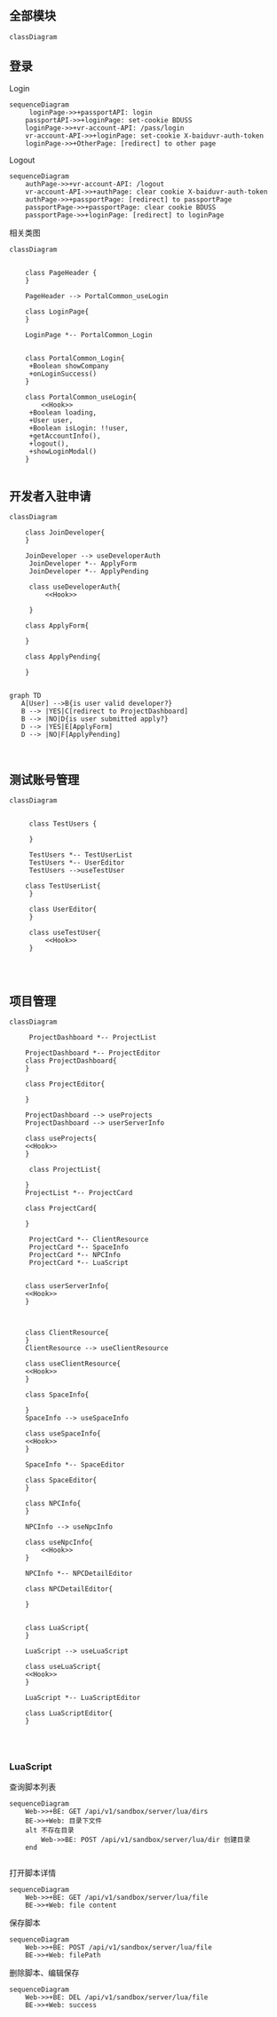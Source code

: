 ## 全部模块

```mermaid
classDiagram

```


## 登录
Login
```mermaid
sequenceDiagram
     loginPage->>+passportAPI: login
    passportAPI->>+loginPage: set-cookie BDUSS
    loginPage->>+vr-account-API: /pass/login
    vr-account-API->>+loginPage: set-cookie X-baiduvr-auth-token
    loginPage->>+OtherPage: [redirect] to other page
```


Logout
```mermaid
sequenceDiagram
    authPage->>+vr-account-API: /logout
    vr-account-API->>+authPage: clear cookie X-baiduvr-auth-token
    authPage->>+passportPage: [redirect] to passportPage
    passportPage->>+passportPage: clear cookie BDUSS
    passportPage->>+loginPage: [redirect] to loginPage
```

相关类图
```mermaid
classDiagram


    class PageHeader {
    }

    PageHeader --> PortalCommon_useLogin

    class LoginPage{
    }

    LoginPage *-- PortalCommon_Login


    class PortalCommon_Login{
     +Boolean showCompany
     +onLoginSuccess()
    }
   
    class PortalCommon_useLogin{
	    <<Hook>>
     +Boolean loading,
     +User user,
     +Boolean isLogin: !!user,
     +getAccountInfo(),
     +logout(),
     +showLoginModal()
    }
    
```

## 开发者入驻申请

```mermaid
classDiagram
   
    class JoinDeveloper{
    }

    JoinDeveloper --> useDeveloperAuth
     JoinDeveloper *-- ApplyForm
     JoinDeveloper *-- ApplyPending
     
     class useDeveloperAuth{
	     <<Hook>>

     }

    class ApplyForm{

    }

    class ApplyPending{
         
    }
            
```


```mermaid
graph TD
   A[User] -->B{is user valid developer?}
   B --> |YES|C[redirect to ProjectDashboard]
   B --> |NO|D{is user submitted apply?}
   D --> |YES|E[ApplyForm]
   D --> |NO|F[ApplyPending]

            
```
## 测试账号管理

```mermaid
classDiagram
 
     
     class TestUsers {

     }

     TestUsers *-- TestUserList
     TestUsers *-- UserEditor
     TestUsers -->useTestUser

    class TestUserList{
     }
  
     class UserEditor{
     }

     class useTestUser{
	     <<Hook>>
     }

    
            
```

## 项目管理



```mermaid
classDiagram
 
     ProjectDashboard *-- ProjectList

    ProjectDashboard *-- ProjectEditor
    class ProjectDashboard{
    }

    class ProjectEditor{

    }

    ProjectDashboard --> useProjects
    ProjectDashboard --> userServerInfo

    class useProjects{
	<<Hook>>
    }
  
     class ProjectList{
       
    }
    ProjectList *-- ProjectCard

    class ProjectCard{
       
    }
    
     ProjectCard *-- ClientResource
     ProjectCard *-- SpaceInfo
     ProjectCard *-- NPCInfo
     ProjectCard *-- LuaScript
    

    class userServerInfo{
	<<Hook>>
    }
    
     

    class ClientResource{
    }
    ClientResource --> useClientResource

    class useClientResource{
	<<Hook>>
    }

    class SpaceInfo{
         
    }
    SpaceInfo --> useSpaceInfo

    class useSpaceInfo{
	<<Hook>>
    }

    SpaceInfo *-- SpaceEditor

    class SpaceEditor{
    }

    class NPCInfo{
    }

    NPCInfo --> useNpcInfo

    class useNpcInfo{
	    <<Hook>>	    
    }

    NPCInfo *-- NPCDetailEditor

    class NPCDetailEditor{

    }


    class LuaScript{
    }

    LuaScript --> useLuaScript

    class useLuaScript{
	<<Hook>>
    }

    LuaScript *-- LuaScriptEditor

    class LuaScriptEditor{
    }

    
            
```
### LuaScript
查询脚本列表
```mermaid
sequenceDiagram
    Web->>+BE: GET /api/v1/sandbox/server/lua/dirs
    BE->>+Web: 目录下文件
    alt 不存在目录
        Web->>BE: POST /api/v1/sandbox/server/lua/dir 创建目录
    end
            
```
打开脚本详情
```mermaid
sequenceDiagram
    Web->>+BE: GET /api/v1/sandbox/server/lua/file
    BE->>+Web: file content
```

保存脚本
```mermaid
sequenceDiagram
    Web->>+BE: POST /api/v1/sandbox/server/lua/file
    BE->>+Web: filePath
```

删除脚本、编辑保存
```mermaid
sequenceDiagram
    Web->>+BE: DEL /api/v1/sandbox/server/lua/file
    BE->>+Web: success
   
```